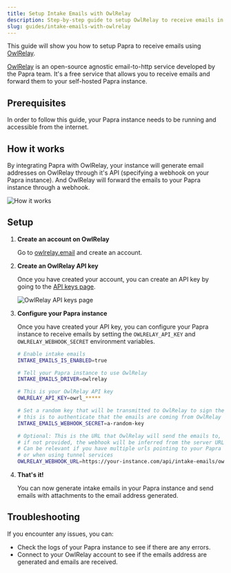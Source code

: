 ```yaml
---
title: Setup Intake Emails with OwlRelay
description: Step-by-step guide to setup OwlRelay to receive emails in your Papra instance.
slug: guides/intake-emails-with-owlrelay
---
```



This guide will show you how to setup Papra to receive emails using [OwlRelay](https://owlrelay.email).

[OwlRelay](https://owlrelay.email) is an open-source agnostic email-to-http service developed by the Papra team. It's a free service that allows you to receive emails and forward them to your self-hosted Papra instance.


## Prerequisites

In order to follow this guide, your Papra instance needs to be running and accessible from the internet.

## How it works

By integrating Papra with OwlRelay, your instance will generate email addresses on OwlRelay through it's API (specifying a webhook on your Papra instance). And OwlRelay will forward the emails to your Papra instance through a webhook.

![How it works](../../../assets/owlrelay-intake-email.png)



## Setup
<Steps>

1. **Create an account on OwlRelay**

   Go to [owlrelay.email](https://owlrelay.email) and create an account.

2. **Create an OwlRelay API key**

   Once you have created your account, you can create an API key by going to the [API keys page](https://app.owlrelay.email/api-keys).

   ![OwlRelay API keys page](../../../assets/owlrelay-api-keys.png)

3. **Configure your Papra instance**

   Once you have created your API key, you can configure your Papra instance to receive emails by setting the `OWLRELAY_API_KEY` and `OWLRELAY_WEBHOOK_SECRET` environment variables.

   ```bash
   # Enable intake emails
   INTAKE_EMAILS_IS_ENABLED=true

   # Tell your Papra instance to use OwlRelay
   INTAKE_EMAILS_DRIVER=owlrelay

   # This is your OwlRelay API key
   OWLRELAY_API_KEY=owrl_*****

   # Set a random key that will be transmitted to OwlRelay to sign the requests,
   # this is to authenticate that the emails are coming from OwlRelay
   INTAKE_EMAILS_WEBHOOK_SECRET=a-random-key

   # Optional: This is the URL that OwlRelay will send the emails to,
   # if not provided, the webhook will be inferred from the server URL.
   # Can be relevant if you have multiple urls pointing to your Papra instance
   # or when using tunnel services
   OWLRELAY_WEBHOOK_URL=https://your-instance.com/api/intake-emails/owlrelay
   ```

4. **That's it!**

   You can now generate intake emails in your Papra instance and send emails with attachments to the email address generated.

</Steps>

## Troubleshooting

If you encounter any issues, you can:
- Check the logs of your Papra instance to see if there are any errors.
- Connect to your OwlRelay account to see if the emails address are generated and emails are received.


